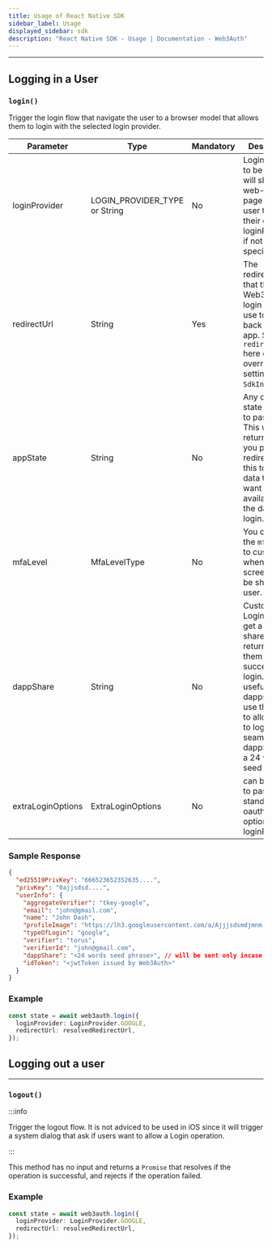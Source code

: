 ```yaml
---
title: Usage of React Native SDK
sidebar_label: Usage
displayed_sidebar: sdk
description: "React Native SDK - Usage | Documentation - Web3Auth"
---
```


---

## Logging in a User

### `login()`

Trigger the login flow that navigate the user to a browser model that allows them to login with the selected login provider.

| Parameter         | Type                          | Mandatory | Description                                                                                                                                                                                         |
| ----------------- | ----------------------------- | --------- | --------------------------------------------------------------------------------------------------------------------------------------------------------------------------------------------------- |
| loginProvider     | LOGIN_PROVIDER_TYPE or String | No        | Login provider to be used, will show a web-based page allowing user to pick their own loginProvider if not specified.                                                                               |
| redirectUrl       | String                        | Yes       | The redirectUrl that the Web3Auth login flow will use to redirect back to the app. Setting `redirectUrl` here can override the settings in `SdkInitParams`.                                         |
| appState          | String                        | No        | Any custom state you wish to pass along. This will be returned to you post redirect. Use this to store data that you want to be available to the dapp after login.                                  |
| mfaLevel          | MfaLevelType                  | No        | You can set the `mfaLevel` to customize when mfa screen should be shown to user.                                                                                                                    |
| dappShare         | String                        | No        | Custom Logins can get a dapp share returned to them post successful login. This is useful if the dapps want to use this share to allow users to login seamlessly dappShare is a 24 word seed phrase |
| extraLoginOptions | ExtraLoginOptions             | No        | can be used to pass standard oauth login options to loginProvider                                                                                                                                   |

### Sample Response

```json
{
  "ed25519PrivKey": "666523652352635....",
  "privKey": "0ajjsdsd....",
  "userInfo": {
    "aggregateVerifier": "tkey-google",
    "email": "john@gmail.com",
    "name": "John Dash",
    "profileImage": "https://lh3.googleusercontent.com/a/Ajjjsdsmdjmnm...",
    "typeOfLogin": "google",
    "verifier": "torus",
    "verifierId": "john@gmail.com",
    "dappShare": "<24 words seed phrase>", // will be sent only incase of custom verifiers
    "idToken": "<jwtToken issued by Web3Auth>"
  }
}
```

### Example

```typescript
const state = await web3auth.login({
  loginProvider: LoginProvider.GOOGLE,
  redirectUrl: resolvedRedirectUrl,
});
```

## Logging out a user

---

### `logout()`

:::info

Trigger the logout flow. It is not adviced to be used in iOS since it will trigger a system dialog that ask if users want to allow a Login operation.

:::

This method has no input and returns a `Promise` that resolves if the operation is successful, and rejects if the operation failed.

### Example

```typescript
const state = await web3auth.login({
  loginProvider: LoginProvider.GOOGLE,
  redirectUrl: resolvedRedirectUrl,
});
```

